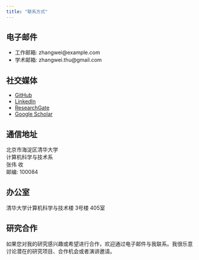 ```yaml
---
title: "联系方式"
---
```


## 电子邮件

- 工作邮箱: zhangwei@example.com
- 学术邮箱: zhangwei.thu@gmail.com

## 社交媒体

- [GitHub](https://github.com/zhangwei)
- [LinkedIn](https://linkedin.com/in/zhangwei)
- [ResearchGate](https://www.researchgate.net/profile/Wei-Zhang-CS)
- [Google Scholar](https://scholar.google.com/citations?user=zhangwei)

## 通信地址

北京市海淀区清华大学  
计算机科学与技术系  
张伟 收  
邮编: 100084

## 办公室

清华大学计算机科学与技术楼 3号楼 405室

## 研究合作

如果您对我的研究感兴趣或希望进行合作，欢迎通过电子邮件与我联系。我很乐意讨论潜在的研究项目、合作机会或者演讲邀请。
